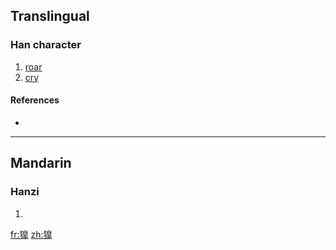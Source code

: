 ==Translingual==

===Han character===
{{Han char|rn=94|rad=犬|as=12|sn=15|four=|canj=大竹竹山十 (KHHUJ)}}

# [[roar]]
# [[cry]]

====References====
* {{Han ref|kx=0717.150|dkj=20667|hdz=21368.130|uh=734B|ud=29515}}

----

==Mandarin==

===Hanzi===
{{cmn-hanzi|pin=[[háo]] ([[hao2]]), [[mò]] ([[mo4]])|wg=hao<sup>2</sup>, mo<sup>4</sup>}}

# {{defn|Mandarin|sort=犬12}}

[[fr:獋]]
[[zh:獋]]